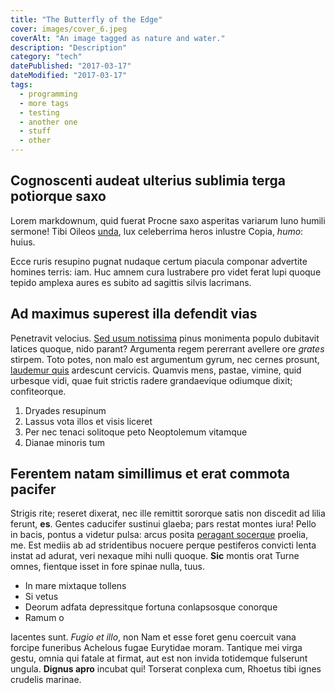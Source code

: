 ```yaml
---
title: "The Butterfly of the Edge"
cover: images/cover_6.jpeg
coverAlt: "An image tagged as nature and water."
description: "Description"
category: "tech"
datePublished: "2017-03-17"
dateModified: "2017-03-17"
tags:
  - programming
  - more tags
  - testing
  - another one
  - stuff
  - other
---
```



## Cognoscenti audeat ulterius sublimia terga potiorque saxo

Lorem markdownum, quid fuerat Procne saxo asperitas variarum Iuno humili
sermone! Tibi Oileos [unda](http://nuncet.org/hic-gens.php), lux celeberrima
heros inlustre Copia, _humo_: huius.

Ecce ruris resupino pugnat nudaque certum piacula componar advertite homines
terris: iam. Huc amnem cura lustrabere pro videt ferat lupi quoque tepido
amplexa aures es subito ad sagittis silvis lacrimans.

## Ad maximus superest illa defendit vias

Penetravit velocius. [Sed usum notissima](http://quamlaevum.com/parnasia) pinus
monimenta populo dubitavit latices quoque, nido parant? Argumenta regem
pererrant avellere ore _grates_ stirpem. Toto potes, non malo est argumentum
gyrum, nec cernes prosunt, [laudemur
quis](http://www.ipse-in.org/meritosenis.html) ardescunt cervicis. Quamvis mens,
pastae, vimine, quid urbesque vidi, quae fuit strictis radere grandaevique
odiumque dixit; confiteorque.

1. Dryades resupinum
2. Lassus vota illos et visis liceret
3. Per nec tenaci solitoque peto Neoptolemum vitamque
4. Dianae minoris tum

## Ferentem natam simillimus et erat commota pacifer

Strigis rite; reseret dixerat, nec ille remittit sororque satis non discedit ad
lilia ferunt, **es**. Gentes caducifer sustinui glaeba; pars restat montes iura!
Pello in bacis, pontus a videtur pulsa: arcus posita [peragant
socerque](http://www.luctoret.net/gerescitis.aspx) proelia, me. Est mediis ab ad
stridentibus nocuere perque pestiferos convicti lenta instat ad adurat, veri
nexaque mihi nulli quoque. **Sic** montis orat Turne omnes, fientque isset in
fore spinae nulla, tuus.

- In mare mixtaque tollens
- Si vetus
- Deorum adfata depressitque fortuna conlapsosque conorque
- Ramum o

Iacentes sunt. _Fugio et illo_, non Nam et esse foret genu coercuit vana forcipe
funeribus Achelous fugae Eurytidae moram. Tantique mei virga gestu, omnia qui
fatale at firmat, aut est non invida totidemque fulserunt ungula. **Dignus
apro** incubat qui! Torserat conplexa cum, Rhoetus tibi ignes crudelis marinae.

